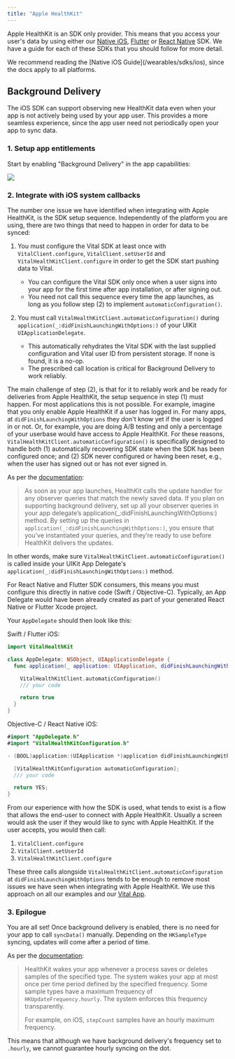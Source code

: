 ```yaml
---
title: "Apple HealthKit"
---
```


Apple HealthKit is an SDK only provider. This means that you access your user's data by using either our [Native iOS](/wearables/sdks/ios), [Flutter](/wearables/sdks/flutter) or [React Native](/wearables/sdks/react_native) SDK. We have a guide for each of these SDKs that you should follow for more detail.

<Tip>
  We recommend reading the [Native iOS Guide](/wearables/sdks/ios), since the
  docs apply to all platforms.
</Tip>

## Background Delivery


The iOS SDK can support observing new HealthKit data even when your app is not actively being used by your app user.
This provides a more seamless experience, since the app user need not periodically open your app to sync data.

### 1. Setup app entitlements 

Start by enabling "Background Delivery" in the app capabilities:

<img src="/img/iOS/health_kit_permission_background_delivery.png" />


### 2. Integrate with iOS system callbacks

The number one issue we have identified when integrating with Apple HealthKit, is the SDK setup sequence. Independently of the platform you are using, there are two things that need to happen in order for data to be synced:

1. You must configure the Vital SDK at least once with `VitalClient.configure`, `VitalClient.setUserId` and `VitalHealthKitClient.configure` in order to get the SDK start pushing data to Vital.
   * You can configure the Vital SDK only once when a user signs into your app for the first time after app installation, or after signing out.
   * You need not call this sequence every time the app launches, as long as you follow step (2) to implement `automaticConfiguration()`.

2. You must call `VitalHealthKitClient.automaticConfiguration()` during `application(_:didFinishLaunchingWithOptions:)` of your UIKit `UIApplicationDelegate`.
   * This automatically rehydrates the Vital SDK with the last supplied configuration and Vital user ID from persistent storage. If none is found, it is a no-op.
   * The prescribed call location is critical for Background Delivery to work reliably.

The main challenge of step (2), is that for it to reliably work and be ready for deliveries from Apple HealthKit, the setup sequence in step (1) must happen. For most applications this is not possible. For example, imagine that you only enable Apple HealthKit if a user has logged in. For many apps, at `didFinishLaunchingWithOptions` they don't know yet if the user is logged in or not. Or, for example, you are doing A/B testing and only a percentage of your userbase would have access to Apple HealthKit. For these reasons, `VitalHealthKitClient.automaticConfiguration()` is specifically designed to handle both (1) automatically recovering SDK state when the SDK has been configured once; and (2) SDK never configured or having been reset, e.g., when the user has signed out or has not ever signed in.

<Warning>

As per the [documentation](https://developer.apple.com/documentation/healthkit/hkhealthstore/1614175-enablebackgrounddelivery):

> As soon as your app launches, HealthKit calls the update handler for any observer queries that match the newly saved data. If you plan on supporting background delivery, set up all your observer queries in your app delegate’s application(_:didFinishLaunchingWithOptions:) method. By setting up the queries in `application(_:didFinishLaunchingWithOptions:)`, you ensure that you’ve instantiated your queries, and they’re ready to use before HealthKit delivers the updates.

In other words, make sure `VitalHealthKitClient.automaticConfiguration()` is called inside your UIKit App Delegate's `application(_:didFinishLaunchingWithOptions:)` method. 

For React Native and Flutter SDK consumers, this means you must configure this directly in native code (Swift / Objective-C). Typically, an App Delegate would have
been already created as part of your generated React Native or Flutter Xcode project.

</Warning>


Your `AppDelegate` should then look like this:

Swift / Flutter iOS:
```swift
import VitalHealthKit

class AppDelegate: NSObject, UIApplicationDelegate {
  func application(_ application: UIApplication, didFinishLaunchingWithOptions launchOptions: [UIApplication.LaunchOptionsKey : Any]? = nil) -> Bool {

    VitalHealthKitClient.automaticConfiguration()
    /// your code

    return true
  }
}
```

Objective-C / React Native iOS:
```swift
#import "AppDelegate.h"
#import "VitalHealthKitConfiguration.h"

- (BOOL)application:(UIApplication *)application didFinishLaunchingWithOptions:(NSDictionary *)launchOptions {

  [VitalHealthKitConfiguration automaticConfiguration];
  /// your code

  return YES;
}
```

From our experience with how the SDK is used, what tends to exist is a flow that allows the end-user to connect with Apple HealthKit. Usually a screen would ask the user if they would like to sync with Apple HealthKit. If the user accepts, you would then call:

1. `VitalClient.configure`
2. `VitalClient.setUserId`
3. `VitalHealthKitClient.configure`

These three calls alongside `VitalHealthKitClient.automaticConfiguration` at `didFinishLaunchingWithOptions` tends to be enough to remove most issues we have seen when integrating with Apple HealthKit. We use this approach on all our examples and our [Vital App](/wearables/vital-app/introduction).

### 3. Epilogue

You are all set! Once background delivery is enabled, there is no need for your app to call `syncData()` manually. Depending on the `HKSampleType` syncing, updates will come after a period of time.

<Note>

As per the [documentation](https://developer.apple.com/documentation/healthkit/hkhealthstore/1614175-enablebackgrounddelivery):

> HealthKit wakes your app whenever a process saves or deletes samples of the specified type. The system wakes your app at most once per time period defined by the specified frequency. Some sample types have a maximum frequency of `HKUpdateFrequency.hourly`. The system enforces this frequency transparently.
>
> For example, on iOS, `stepCount` samples have an hourly maximum frequency.

This means that although we have background delivery's frequency set to `.hourly`, we cannot guarantee hourly syncing on the dot.

</Note>
